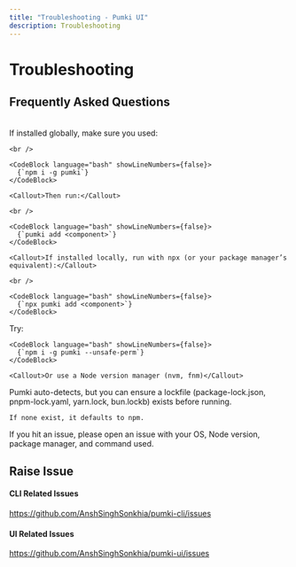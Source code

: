 ```yaml
---
title: "Troubleshooting - Pumki UI"
description: Troubleshooting
---
```



# Troubleshooting

## Frequently Asked Questions

<br />

<Steps>
  <Step title="Command not found?">
    <Callout>If installed globally, make sure you used:</Callout>

    <br />

    <CodeBlock language="bash" showLineNumbers={false}>
      {`npm i -g pumki`}
    </CodeBlock>
    
    <Callout>Then run:</Callout>

    <br />

    <CodeBlock language="bash" showLineNumbers={false}>
      {`pumki add <component>`}
    </CodeBlock>

    <Callout>If installed locally, run with npx (or your package manager’s equivalent):</Callout>
    
    <br />

    <CodeBlock language="bash" showLineNumbers={false}>
      {`npx pumki add <component>`}
    </CodeBlock>
  </Step>
  
  <Step title="Permission errors on global install (macOS/Linux)">
    Try:
    
    <CodeBlock language="bash" showLineNumbers={false}>
      {`npm i -g pumki --unsafe-perm`}
    </CodeBlock>

    <Callout>Or use a Node version manager (nvm, fnm)</Callout>
    
  </Step>
  
  <Step title="Wrong package manager being used">
    <Callout type="important">Pumki auto-detects, but you can ensure a lockfile (package-lock.json, pnpm-lock.yaml, yarn.lock, bun.lockb) exists before running.</Callout>

    If none exist, it defaults to npm.
  </Step>
</Steps>

<Callout type="info">If you hit an issue, please open an issue with your OS, Node version, package manager, and command used.</Callout>

## Raise Issue

#### CLI Related Issues

https://github.com/AnshSinghSonkhia/pumki-cli/issues

#### UI Related Issues

https://github.com/AnshSinghSonkhia/pumki-ui/issues